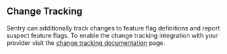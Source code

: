 ## Change Tracking

Sentry can additionally track changes to feature flag definitions and report suspect feature flags. To enable the change tracking integration with your provider visit the [change tracking documentation](/products/explore/feature-flags/#change-tracking) page.
